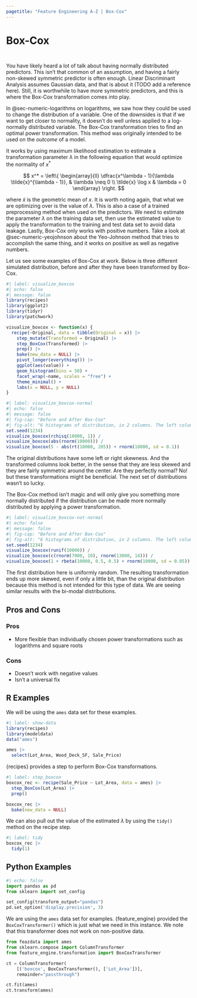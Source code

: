 ```yaml
---
pagetitle: "Feature Engineering A-Z | Box-Cox"
---
```


# Box-Cox {#sec-numeric-boxcox}

::: {style="visibility: hidden; height: 0px;"}
## Box-Cox
:::

You have likely heard a lot of talk about having normally distributed predictors.
This isn't that common of an assumption, and having a fairly non-skewed symmetric predictor is often enough.
Linear Discriminant Analysis assumes Gaussian data, and that is about it (TODO add a reference here).
Still, it is worthwhile to have more symmetric predictors, and this is where the Box-Cox transformation comes into play.

In @sec-numeric-logarithms on logarithms, we saw how they could be used to change the distribution of a variable.
One of the downsides is that if we want to get closer to normality, it doesn't do well unless applied to a log-normally distributed variable.
The Box-Cox transformation tries to find an optimal power transformation.
This method was originally intended to be used on the *outcome* of a model.

It works by using maximum likelihood estimation to estimate a transformation parameter $\lambda$ in the following equation that would optimize the normality of $x^*$

$$
x^* = \left\{
    \begin{array}{ll}
      \dfrac{x^\lambda - 1}{\lambda \tilde{x}^{\lambda - 1}}, & \lambda \neq 0 \\
      \tilde{x} \log x & \lambda = 0
    \end{array}
  \right.
$$

where $\tilde{x}$ is the geometric mean of $x$.
It is worth noting again, that what we are optimizing over is the value of $\lambda$.
This is also a case of a trained preprocessing method when used on the predictors.
We need to estimate the parameter $\lambda$ on the training data set, then use the estimated value to apply the transformation to the training and test data set to avoid data leakage.
Lastly, Box-Cox only works with positive numbers.
Take a look at @sec-numeric-yeojohnson about the Yeo-Johnson method that tries to accomplish the same thing, and it works on positive as well as negative numbers.

Let us see some examples of Box-Cox at work.
Below is three different simulated distribution, before and after they have been transformed by Box-Cox.

```r
#| label: visualize_boxcox
#| echo: false
#| message: false
library(recipes)
library(ggplot2)
library(tidyr)
library(patchwork)

visualize_boxcox <- function(x) {
  recipe(~Original, data = tibble(Original = x)) |>
    step_mutate(Transformed = Original) |>
    step_BoxCox(Transformed) |>
    prep() |>
    bake(new_data = NULL) |>
    pivot_longer(everything()) |>
    ggplot(aes(value)) +
    geom_histogram(bins = 50) +
    facet_wrap(~name, scales = "free") +
    theme_minimal() +
    labs(x = NULL, y = NULL)
}
```

```r
#| label: visualize_boxcox-normal
#| echo: false
#| message: false
#| fig-cap: "Before and After Box-Cox"
#| fig-alt: "6 histograms of distribution, in 2 columns. The left column shows unaltered distributions. The right column shows the distribution of the Box-Cox transformation of the left column. The right column is mostly normally distributed."
set.seed(1234)
visualize_boxcox(rchisq(10000, 1)) /
visualize_boxcox(abs(rnorm(10000))) /
visualize_boxcox(5 - abs(rt(10000, 205)) + rnorm(10000, sd = 0.1))
```

The original distributions have some left or right skewness.
And the transformed columns look better, in the sense that they are less skewed and they are fairly symmetric around the center.
Are they perfectly normal?
No!
but these transformations might be beneficial.
The next set of distributions wasn't so lucky.

The Box-Cox method isn't magic and will only give you something more normally distributed if the distribution can be made more normally distributed by applying a power transformation.

```r
#| label: visualize_boxcox-not-normal
#| echo: false
#| message: false
#| fig-cap: "Before and After Box-Cox"
#| fig-alt: "6 histograms of distribution, in 2 columns. The left column shows unaltered distributions. The right column shows the distribution of the Box-Cox transformation of the left column. The right column has not benefitted from the Box-Cox transformation"
set.seed(1234)
visualize_boxcox(runif(10000)) /
visualize_boxcox(c(rnorm(7000, 10), rnorm(13000, 14))) /
visualize_boxcox(1 + rbeta(10000, 0.5, 0.5) + rnorm(10000, sd = 0.05))
```

The first distribution here is uniformly random.
The resulting transformation ends up more skewed, even if only a little bit, than the original distribution because this method is not intended for this type of data.
We are seeing similar results with the bi-modal distributions.

## Pros and Cons

### Pros

-   More flexible than individually chosen power transformations such as logarithms and square roots

### Cons

-   Doesn't work with negative values
-   Isn't a universal fix

## R Examples

We will be using the `ames` data set for these examples.

```r
#| label: show-data
library(recipes)
library(modeldata)
data("ames")

ames |>
  select(Lot_Area, Wood_Deck_SF, Sale_Price)
```

{recipes} provides a step to perform Box-Cox transformations.

```r
#| label: step_boxcox
boxcox_rec <- recipe(Sale_Price ~ Lot_Area, data = ames) |>
  step_BoxCox(Lot_Area) |>
  prep()

boxcox_rec |>
  bake(new_data = NULL)
```

We can also pull out the value of the estimated $\lambda$ by using the `tidy()` method on the recipe step.

```r
#| label: tidy
boxcox_rec |>
  tidy(1)
```

## Python Examples

```python
#| echo: false
import pandas as pd
from sklearn import set_config

set_config(transform_output="pandas")
pd.set_option('display.precision', 3)
```

We are using the `ames` data set for examples.
{feature_engine} provided the `BoxCoxTransformer()` which is just what we need in this instance.
We note that this transformer does not work on non-positive data.

```python
from feazdata import ames
from sklearn.compose import ColumnTransformer
from feature_engine.transformation import BoxCoxTransformer

ct = ColumnTransformer(
    [('boxcox', BoxCoxTransformer(), ['Lot_Area'])], 
    remainder="passthrough")

ct.fit(ames)
ct.transform(ames)
```
